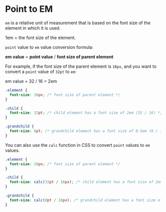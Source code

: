 # Point to EM

`em` is a relative unit of measurement that is based on the font size of the element in which it is used. 

1em = the font size of the element.

`point` value to `em` value conversion formula:

**em value** = **point value** / **font size of parent element**

For example, if the font size of the parent element is `16px`, and you want to convert a `point` value of `32pt` to `em`:

em value = 32 / 16 = 2em


```css {{ title: 'CSS Style Sheet' }}
.element {
  font-size: 16px; /* font size of parent element */
}

.child {
  font-size: 32pt; /* child element has a font size of 2em (32 / 16) */
}

.grandchild {
  font-size: 8pt; /* grandchild element has a font size of 0.5em (8 / 16) */
}
```

You can also use the `calc` function in CSS to convert `point` values to `em` values. 

```css {{ title: 'CSS Style Sheet with calc function' }}
.element {
  font-size: 16px; /* font size of parent element */
}

.child {
  font-size: calc(32pt / 16px); /* child element has a font size of 2em (32 / 16) */
}

.grandchild {
  font-size: calc(8pt / 16px); /* grandchild element has a font size of 0.5em (8 / 16) */
}

```




